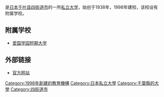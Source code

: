 {{Unreferenced|time=2015-09-22T03:01:51+00:00}}
{{Infobox_University 
|name           = 爱国学园大学
|native_name    = 愛国学園大学;<br/> '' Aikoku gakuen daigaku ''
|image_name        = Aikokugakuenuniv.jpg
|image_size        = 200px
|caption           = 
|motto          = 
|established    = 1938年
|type           = [[私立大学|私立]]
|president= 
|city           = [[四街道市|四街道市]] 
|state          = [[千叶县|千叶县]] 
|country        = {{JPN}}
|undergrad      = 
|postgrad       = 
|staff= 
|campus         = 
|free_label     = 
|mascot         =  
|free           = 
|website= [http://www.aikoku-u.ac.jp/  官方网站]
}}
{{nihongo|'''爱国学园大学'''|愛国学園大学|Aikoku gakuen daigaku}}是[[日本|日本]][[千叶县|千叶县]][[四街道市|四街道市]]的一所[[私立大学|私立大学]]，始创于1938年，1998年建校，该校设有附属学校。

==附属学校==
* [[爱国学园短期大学|爱国学园短期大学]]
== 外部链接 ==
* [http://www.wayo.ac.jp/ 官方网站] {{Wayback|url=http://www.wayo.ac.jp/ |date=20110903064532 }} {{ja icon}}

{{coord|35|39|57.51|N|140|09|42.06|E|region:JP_type:edu|display=title}} 

[[Category:1998年創建的教育機構|Category:1998年創建的教育機構]]
[[Category:日本私立大學|Category:日本私立大學]]
[[Category:千葉縣的大學|Category:千葉縣的大學]]
[[Category:四街道市|Category:四街道市]]

{{日本小作品}}